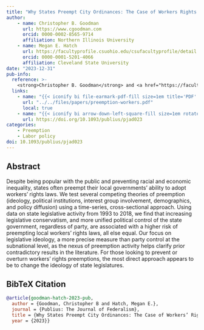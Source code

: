 ```yaml
---
title: "Why States Preempt City Ordinances: The Case of Workers Rights Laws"
author: 
    - name: Christopher B. Goodman
      url: https://www.cgoodman.com
      orcid: 0000-0002-8565-9714
      affiliation: Northern Illinois University
    - name: Megan E. Hatch
      url: https://facultyprofile.csuohio.edu/csufacultyprofile/detail.cfm?FacultyID=m_e_hatch
      orcid: 0000-0001-5201-4066
      affiliation: Cleveland State University
date: "2023-12-31"
pub-info:
  reference: >-
    <strong>Christopher B. Goodman</strong> and <a href="https://facultyprofile.csuohio.edu/csufacultyprofile/detail.cfm?FacultyID=m_e_hatch">Megan E. Hatch</a>. (<em>Forthcoming</em>) “Why States Preempt City Ordinances: The Case of Workers’ Rights Laws” <em>Publius: The Journal of Federalism</em>, doi: <a href="https://doi.org/10.1093/publius/pjad023" target="_blank" rel="noopener noreferrer"><code>10.1093/publius/pjad023</code></a>
  links:
    - name: "{{< iconify bi file-earmark-pdf-fill size=1em title='PDF' >}} Preprint"
      url: "../../files/papers/preemption-workers.pdf"
      local: true
    - name: "{{< iconify bi arrow-down-left-square-fill size=1em rotate=90deg flip=vertical >}} Final version"
      url: https://doi.org/10.1093/publius/pjad023
categories:
    - Preemption
    - Labor policy
doi: 10.1093/publius/pjad023
---
```


## Abstract
Despite being popular with the public and preventing racial and economic inequality, states often preempt their local governments’ ability to adopt workers’ rights laws. We test several competing theories of preemption (ideology, political institutions, interest group involvement, demographics, and policy diffusion) using a time-series, cross-sectional approach. Using data on state legislative activity from 1993 to 2018, we find that increasing legislative conservatism, and more unified political control of the state government, regardless of party, are associated with a higher risk of preempting local workers’ rights laws, all else equal. Our focus on legislative ideology, a more precise measure than party control at the subnational level, as the nexus of preemption activity helps clarify prior contradictory results in the literature. For those looking to prevent or overturn workers’ rights preemptions, the most direct approach appears to be to change the ideology of state legislatures. 

## BibTeX Citation
```bib
@article{goodman-hatch-2023-pub,
  author = {Goodman, Christopher B and Hatch, Megan E.},
  journal = {Publius: The Journal of Federalism},
  title = {Why States Preempt City Ordinances: The Case of Workers’ Rights Laws},
  year = {2023}}
```
